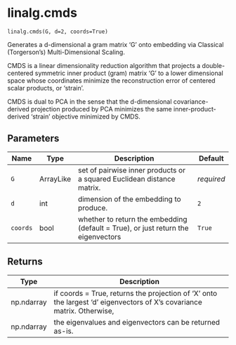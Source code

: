 # linalg.cmds { #geomcover.linalg.cmds }

`linalg.cmds(G, d=2, coords=True)`

Generates a d-dimensional a gram matrix 'G' onto  embedding via Classical (Torgerson's) Multi-Dimensional Scaling.

CMDS is a linear dimensionality reduction algorithm that projects a double-centered symmetric inner product (gram) matrix 'G' to a 
lower dimensional space whose coordinates minimize the reconstruction error of centered scalar products, or 'strain'.

CMDS is dual to PCA in the sense that the d-dimensional covariance-derived projection produced by PCA minimizes the 
same inner-product-derived 'strain' objective minimized by CMDS. 

## Parameters

| Name     | Type      | Description                                                                       | Default    |
|----------|-----------|-----------------------------------------------------------------------------------|------------|
| `G`      | ArrayLike | set of pairwise inner products or a squared Euclidean distance matrix.            | _required_ |
| `d`      | int       | dimension of the embedding to produce.                                            | `2`        |
| `coords` | bool      | whether to return the embedding (default = True), or just return the eigenvectors | `True`     |

## Returns

| Type       | Description                                                                                                            |
|------------|------------------------------------------------------------------------------------------------------------------------|
| np.ndarray | if coords = True, returns the projection of 'X' onto the largest 'd' eigenvectors of X's covariance matrix. Otherwise, |
| np.ndarray | the eigenvalues and eigenvectors can be returned as-is.                                                                |